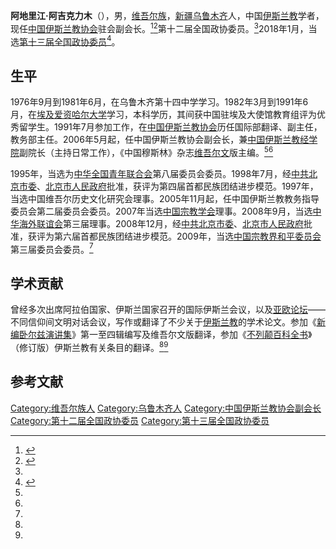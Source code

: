'''阿地里江·阿吉克力木'''（{{bd|1965年|3月||}}），男，[[维吾尔族|维吾尔族]]，[[新疆|新疆]][[乌鲁木齐|乌鲁木齐]]人，中国[[伊斯兰教|伊斯兰教]]学者，现任[[中国伊斯兰教协会|中国伊斯兰教协会]]驻会副会长。<ref name=zgyx>{{Cite web|title=阿地里江·阿吉克力木(驻会)|url=http://www.chinaislam.net.cn/about/xhld/2/201205/23-180.html|accessdate=2015-03-31|work=中国伊斯兰教协会|archive-date=2015-09-23|archive-url=https://web.archive.org/web/20150923202821/http://www.chinaislam.net.cn/about/xhld/2/201205/23-180.html|dead-url=no}}</ref><ref name=hrpd>{{Cite web|title=华人影响力栏目聚焦全国两会|url=http://www.hrtv.cn/hryxl/foucs/13002.html|accessdate=2014-03-12|work=华人频道|archive-date=2016-03-04|archive-url=https://web.archive.org/web/20160304213827/http://www.hrtv.cn/hryxl/foucs/13002.html|dead-url=no}}</ref>第十二届全国政协委员。<ref name=zgyx/>2018年1月，当选[[中国人民政治协商会议第十三届全国委员会委员名单|第十三届全国政协委员]]<ref>{{Cite web|url=http://sports.163.com/18/0126/06/D92BRKK400051C89.html|title=中国人民政治协商会议第十三届全国委员会委员名单|accessdate=2018-01-26|last=|work=网易|archive-url=https://web.archive.org/web/20180127143232/http://sports.163.com/18/0126/06/D92BRKK400051C89.html|archive-date=2018-01-27|dead-url=yes}}</ref>。

== 生平 ==
1976年9月到1981年6月，在乌鲁木齐第十四中学学习。1982年3月到1991年6月，在[[埃及|埃及]][[爱资哈尔大学|爱资哈尔大学]]学习，本科学历，其间获中国驻埃及大使馆教育组评为优秀留学生。1991年7月参加工作，在[[中国伊斯兰教协会|中国伊斯兰教协会]]历任国际部翻译、副主任，教务部主任。2006年5月起，任中国伊斯兰教协会副会长，兼[[中国伊斯兰教经学院|中国伊斯兰教经学院]]副院长（主持日常工作），《中国穆斯林》杂志[[维吾尔文|维吾尔文]]版主编。<ref name=zgyx/><ref name=hrpd/>

1995年，当选为[[中华全国青年联合会|中华全国青年联合会]]第八届委员会委员。1998年7月，经[[中共北京市委|中共北京市委]]、[[北京市人民政府|北京市人民政府]]批准，获评为第四届首都民族团结进步模范。1997年，当选中国维吾尔历史文化研究会理事。2005年11月起，任中国伊斯兰教教务指导委员会第二届委员会委员。2007年当选[[中国宗教学会|中国宗教学会]]理事。2008年9月，当选[[中华海外联谊会|中华海外联谊会]]第三届理事。2008年12月，经[[中共北京市委|中共北京市委]]、[[北京市人民政府|北京市人民政府]]批准，获评为第六届首都民族团结进步模范。2009年，当选[[中国宗教界和平委员会|中国宗教界和平委员会]]第三届委员会委员。<ref name=zgyx/>

== 学术贡献 ==
曾经多次出席阿拉伯国家、伊斯兰国家召开的国际伊斯兰会议，以及[[亚欧论坛|亚欧论坛]]——不同信仰间文明对话会议，写作或翻译了不少关于[[伊斯兰教|伊斯兰教]]的学术论文。参加《[[新编卧尔兹演讲集|新编卧尔兹演讲集]]》第一至四辑编写及维吾尔文版翻译，参加《[[不列颠百科全书|不列颠百科全书]]》（修订版）伊斯兰教有关条目的翻译。<ref name=zgyx/><ref name=hrpd/>

==参考文献==
{{reflist}}

{{Navboxes 
| title  = 阿地里江·阿吉克力木在[[中国伊斯兰教协会|中国伊斯兰教协会]]的职务
| list1  =
{{中国伊斯兰教协会第八届委员会}}
{{中国伊斯兰教协会第九届委员会}}
{{中国伊斯兰教协会第十届委员会}}
}}

{{Authority control}}
{{DEFAULTSORT:}}
[[Category:维吾尔族人|Category:维吾尔族人]]
[[Category:乌鲁木齐人|Category:乌鲁木齐人]]
[[Category:中国伊斯兰教协会副会长|Category:中国伊斯兰教协会副会长]]
[[Category:第十二届全国政协委员|Category:第十二届全国政协委员]]
[[Category:第十三届全国政协委员|Category:第十三届全国政协委员]]